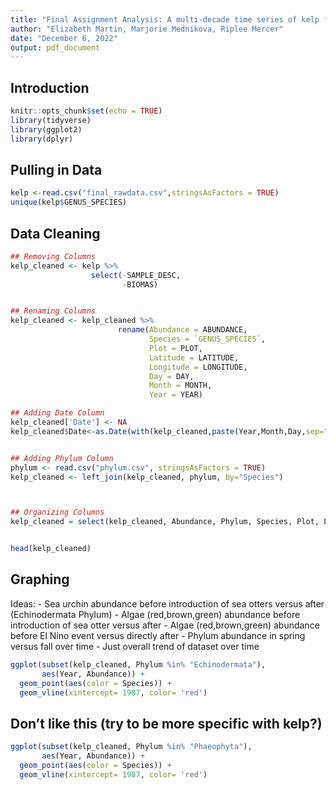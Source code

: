 ---
title: "Final Assignment Analysis: A multi-decade time series of kelp forest community structure at San Nicolas Islands, California"
author: "Elizabeth Martin, Marjorie Mednikova, Riplee Mercer"
date: "December 6, 2022"
output: pdf_document
---

## Introduction



```{r setup, include=FALSE}
knitr::opts_chunk$set(echo = TRUE)
library(tidyverse)
library(ggplot2)
library(dplyr)
```


## Pulling in Data

```{r data}
kelp <-read.csv("final_rawdata.csv",stringsAsFactors = TRUE)
unique(kelp$GENUS_SPECIES)
```


## Data Cleaning

```{r data cleaning}

## Removing Columns
kelp_cleaned <- kelp %>% 
                  select(-SAMPLE_DESC,
                         -BIOMAS)


## Renaming Columns
kelp_cleaned <- kelp_cleaned %>% 
                        rename(Abundance = ABUNDANCE, 
                               Species = `GENUS_SPECIES`,
                               Plot = PLOT,
                               Latitude = LATITUDE,
                               Longitude = LONGITUDE,
                               Day = DAY, 
                               Month = MONTH,
                               Year = YEAR) 

## Adding Date Column
kelp_cleaned['Date'] <- NA
kelp_cleaned$Date<-as.Date(with(kelp_cleaned,paste(Year,Month,Day,sep="-")),"%Y-%m-%d")


## Adding Phylum Column
phylum <- read.csv("phylum.csv", stringsAsFactors = TRUE)
kelp_cleaned <- left_join(kelp_cleaned, phylum, by="Species")



## Organizing Columns
kelp_cleaned = select(kelp_cleaned, Abundance, Phylum, Species, Plot, Latitude, Longitude, Date, Year, Month, Day)


head(kelp_cleaned)
```


## Graphing
Ideas: 
  - Sea urchin abundance before introduction of sea otters versus after             (Echinodermata Phylum)
  - Algae (red,brown,green) abundance before introduction of sea otter versus       after
  - Algae (red,brown,green) abundance before El Nino event versus directly after
  - Phylum abundance in spring versus fall over time
  - Just overall trend of dataset over time 
  
```{r plot 1}
ggplot(subset(kelp_cleaned, Phylum %in% "Echinodermata"),
       aes(Year, Abundance)) +
  geom_point(aes(color = Species)) +
  geom_vline(xintercept= 1987, color= 'red')
```

## Don't like this (try to be more specific with kelp?)
```{r plot 2}
ggplot(subset(kelp_cleaned, Phylum %in% "Phaeophyta"),
       aes(Year, Abundance)) +
  geom_point(aes(color = Species)) +
  geom_vline(xintercept= 1987, color= 'red')
```

